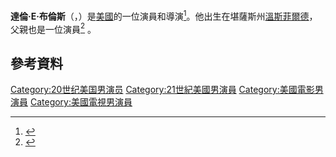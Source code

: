 {{Infobox person
|name=Darren E. Burrows
|birth_date={{birth date and age|1966|9|12}}
|birth_place=[[美國|美國]][[溫斯菲爾德_(堪薩斯州)|溫斯菲爾德 (堪薩斯州)]]
|residence=[[美國|美國]][[威奇托_(堪薩斯州|威奇托 (堪薩斯州]]
|occupation=演員，導演
|yearsactive=1988–現在
|spouse= [[Melinda_Delgado|Melinda Delgado]] (1993 -現在) (4孩) 
|height=6' 1" (1,85 m) 
|parents= [[Billy_Drago|Billy Drago]]
|awards= [[美國演員工會獎|美國演員工會獎]]1次提名
}}
'''達倫·E·布倫斯'''（{{lang-en|Darren E. Burrows}}，{{bd|1966年|9月12日||}}）是[[美國|美國]]的一位演員和導演<ref>{{cite web|url=http://movies.nytimes.com/person/9769/Darren-E-Burrows|work=[[The_New_York_Times|The New York Times]]|title=The New York Times}}</ref>。他出生在堪薩斯州[[溫斯菲爾德_(堪薩斯州)|溫斯菲爾德]]，父親也是一位演員<ref>{{cite web|url=http://www.filmreference.com/film/75/Billy-Drago.html|work=Filmreference.com|title=Billy Drago Biography}}</ref> 。

==參考資料==
{{Reflist}}

{{DEFAULTSORT: Burrows, Darren}}
[[Category:20世纪美国男演员|Category:20世纪美国男演员]]
[[Category:21世紀美國男演員|Category:21世紀美國男演員]]
[[Category:美國電影男演員|Category:美國電影男演員]]
[[Category:美國電視男演員|Category:美國電視男演員]]